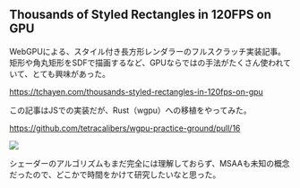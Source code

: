 ## Thousands of Styled Rectangles in 120FPS on GPU

WebGPUによる、スタイル付き長方形レンダラーのフルスクラッチ実装記事。
矩形や角丸矩形をSDFで描画するなど、GPUならではの手法がたくさん使われていて、とても興味があった。

https://tchayen.com/thousands-styled-rectangles-in-120fps-on-gpu

この記事はJSでの実装だが、Rust（wgpu）への移植をやってみた。

https://github.com/tetracalibers/wgpu-practice-ground/pull/16

![](../../../assets/daily/2024-08-05/scshot-rect-renderer.png)

シェーダーのアルゴリズムもまだ完全には理解しておらず、MSAAも未知の概念だったので、どこかで時間をかけて研究したいなと思った。

